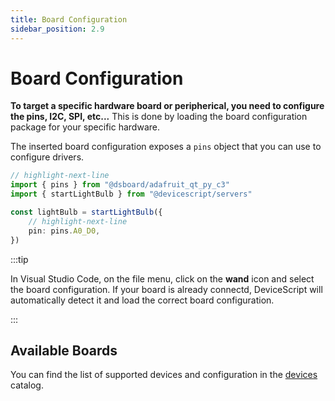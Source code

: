 ```yaml
---
title: Board Configuration
sidebar_position: 2.9
---
```


# Board Configuration

**To target a specific hardware board or peripherical,
you need to configure the pins, I2C, SPI, etc...** This is done by loading the
board configuration package for your specific hardware.

The inserted board configuration exposes a `pins` object that you can use to
configure drivers.

```ts
// highlight-next-line
import { pins } from "@dsboard/adafruit_qt_py_c3"
import { startLightBulb } from "@devicescript/servers"

const lightBulb = startLightBulb({
    // highlight-next-line
    pin: pins.A0_D0,
})
```

:::tip

In Visual Studio Code, on the file menu, click on the **wand** icon and select the board configuration.
If your board is already connectd, DeviceScript will automatically detect it and
load the correct board configuration.

:::

## Available Boards

You can find the list of supported devices and configuration in
the [devices](/devices) catalog.
